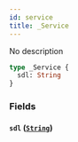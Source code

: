 ```yaml
---
id: service
title: _Service
---
```


No description

```graphql
type _Service {
  sdl: String
}
```

### Fields

#### `sdl` ([`String`](/docs/developer/api-reference/scalars/string))
